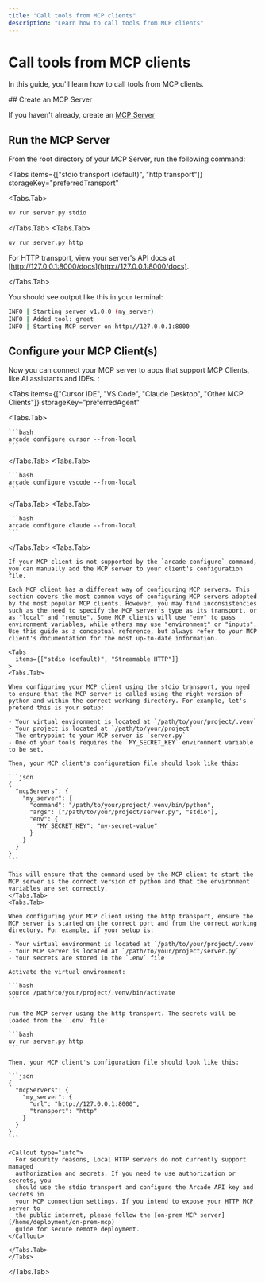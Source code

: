 ```yaml
---
title: "Call tools from MCP clients"
description: "Learn how to call tools from MCP clients"
---
```



# Call tools from MCP clients

In this guide, you'll learn how to call tools from MCP clients.

<Steps>
## Create an MCP Server

If you haven't already, create an [MCP Server](/home/build-tools/create-a-mcp-server)

## Run the MCP Server

From the root directory of your MCP Server, run the following command:

<Tabs
  items={["stdio transport (default)", "http transport"]}
  storageKey="preferredTransport"
>
<Tabs.Tab>

```bash
uv run server.py stdio
```

</Tabs.Tab>
<Tabs.Tab>

```bash
uv run server.py http
```

For HTTP transport, view your server's API docs at [http://127.0.0.1:8000/docs](http://127.0.0.1:8000/docs).

</Tabs.Tab>
</Tabs>

You should see output like this in your terminal:

```bash
INFO | Starting server v1.0.0 (my_server)
INFO | Added tool: greet
INFO | Starting MCP server on http://127.0.0.1:8000
```

## Configure your MCP Client(s)

Now you can connect your MCP server to apps that support MCP Clients, like AI assistants and IDEs. :

<Tabs
  items={["Cursor IDE", "VS Code", "Claude Desktop", "Other MCP Clients"]}
  storageKey="preferredAgent"
>
  <Tabs.Tab>

    ```bash
    arcade configure cursor --from-local
    ```

  </Tabs.Tab>
  <Tabs.Tab>

    ```bash
    arcade configure vscode --from-local
    ```

  </Tabs.Tab>
  <Tabs.Tab>

    ```bash
    arcade configure claude --from-local
    ```

  </Tabs.Tab>
  <Tabs.Tab>

    If your MCP client is not supported by the `arcade configure` command, you can manually add the MCP server to your client's configuration file.

    Each MCP client has a different way of configuring MCP servers. This section covers the most common ways of configuring MCP servers adopted by the most popular MCP clients. However, you may find inconsistencies such as the need to specify the MCP server's type as its transport, or as "local" and "remote". Some MCP clients will use "env" to pass environment variables, while others may use "environment" or "inputs". Use this guide as a conceptual reference, but always refer to your MCP client's documentation for the most up-to-date information.

    <Tabs
      items={["stdio (default)", "Streamable HTTP"]}
    >
    <Tabs.Tab>

    When configuring your MCP client using the stdio transport, you need to ensure that the MCP server is called using the right version of python and within the correct working directory. For example, let's pretend this is your setup:

    - Your virtual environment is located at `/path/to/your/project/.venv`
    - Your project is located at `/path/to/your/project`
    - The entrypoint to your MCP server is `server.py`
    - One of your tools requires the `MY_SECRET_KEY` environment variable to be set.

    Then, your MCP client's configuration file should look like this:

    ```json
    {
      "mcpServers": {
        "my_server": {
          "command": "/path/to/your/project/.venv/bin/python",
          "args": ["/path/to/your/project/server.py", "stdio"],
          "env": {
            "MY_SECRET_KEY": "my-secret-value"
          }
        }
      }
    }
    ```

    This will ensure that the command used by the MCP client to start the MCP server is the correct version of python and that the environment variables are set correctly.
    </Tabs.Tab>
    <Tabs.Tab>

    When configuring your MCP client using the http transport, ensure the MCP server is started on the correct port and from the correct working directory. For example, if your setup is:

    - Your virtual environment is located at `/path/to/your/project/.venv`
    - Your MCP server is located at `/path/to/your/project/server.py`
    - Your secrets are stored in the `.env` file

    Activate the virtual environment:

    ```bash
    source /path/to/your/project/.venv/bin/activate
    ```

    run the MCP server using the http transport. The secrets will be loaded from the `.env` file:

    ```bash
    uv run server.py http
    ```

    Then, your MCP client's configuration file should look like this:

    ```json
    {
      "mcpServers": {
        "my_server": {
          "url": "http://127.0.0.1:8000",
          "transport": "http"
        }
      }
    }
    ```

    <Callout type="info">
      For security reasons, Local HTTP servers do not currently support managed
      authorization and secrets. If you need to use authorization or secrets, you
      should use the stdio transport and configure the Arcade API key and secrets in
      your MCP connection settings. If you intend to expose your HTTP MCP server to
      the public internet, please follow the [on-prem MCP server](/home/deployment/on-prem-mcp)
      guide for secure remote deployment.
    </Callout>

    </Tabs.Tab>
    </Tabs>

  </Tabs.Tab>
</Tabs>

</Steps>
